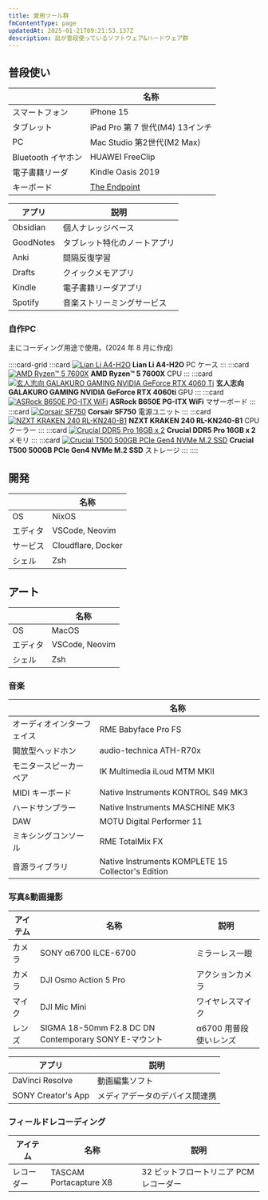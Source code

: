 ```yaml
---
title: 愛用ツール群
fmContentType: page
updatedAt: 2025-01-21T09:21:53.137Z
description: 凪が普段使っているソフトウェア&ハードウェア群
---
```


## 普段使い

| | 名称 |
| --- | --- |
| スマートフォン | iPhone 15 |
| タブレット | iPad Pro 第 7 世代(M4) 13インチ |
| PC | Mac Studio 第2世代(M2 Max) |
| Bluetooth イヤホン | HUAWEI FreeClip |
| 電子書籍リーダ | Kindle Oasis 2019 |
| キーボード | [The Endpoint](https://younagi.dev/ja/blog/split-keyboard-the-endpoint-build/) |

| アプリ | 説明 |
| --- | --- |
| Obsidian | 個人ナレッジベース |
| GoodNotes | タブレット特化のノートアプリ |
| Anki | 間隔反復学習 |
| Drafts | クイックメモアプリ |
| Kindle | 電子書籍リーダアプリ |
| Spotify | 音楽ストリーミングサービス |

### 自作PC

主にコーディング用途で使用。(2024 年 8 月に作成)

::::card-grid
:::card
[![ Lian Li A4-H2O ](../../../assets/images/lian-li-a4-h2o.webp)](https://lian-li.com/ja/product/a4h2o/?cn-reloaded=1)
**Lian Li A4-H2O**
PC ケース
:::
:::card
[![AMD Ryzen™ 5 7600X](../../../assets/images/amd-ryzen-5-7600x.webp)](https://www.amd.com/ja/products/processors/desktops/ryzen/7000-series/amd-ryzen-5-7600x.html)
**AMD Ryzen™ 5 7600X**
CPU
:::
:::card
[![玄人志向 GALAKURO GAMING NVIDIA GeForce RTX 4060 Ti](../../../assets/images/garakuro-geforce-rtx-4060ti.webp)](https://www.kuroutoshikou.com/product/detail/gg-rtx4060ti-e8gb-oc-df.html)
**玄人志向 GALAKURO GAMING NVIDIA GeForce RTX 4060ti**
GPU
:::
:::card
[![ ASRock B650E PG-ITX WiFi ](../../../assets/images/asrock-b650e-pg-itx-wifi.webp)](https://pg.asrock.com/mb/AMD/B650E%20PG-ITX%20WiFi/index.jp.asp)
**ASRock B650E PG-ITX WiFi**
マザーボード
:::
:::card
[![ Corsair SF750 ](../../../assets/images/corsair-sf750.avif)](https://www.corsair.com/jp/ja/p/psu/cp-9020186-jp/sf-series-sf750-750-watt-80-plus-platinum-certified-high-performance-sfx-psu-jp-cp-9020186-jp)
**Corsair SF750**
電源ユニット
:::
:::card
[![ NZXT KRAKEN 240 RL-KN240-B1 ](../../../assets/images/nzxt-kraken-240-black.avif)](https://nzxt.com/ja-JP/product/kraken-240?srsltid=AfmBOopWj0u4VDZ-WDFUF2_38M1i4Y2lJg-uSpQWCu26ZnBwNo-pvUx3)
**NZXT KRAKEN 240 RL-KN240-B1**
CPU クーラー
:::
:::card
[![ Crucial DDR5 Pro 16GB x 2](../../../assets/images/crucial-ddr5-pro.webp)](https://www.crucial.com/memory/ddr5/cp2k16g56c46u5)
**Crucial DDR5 Pro 16GB x 2**
メモリ
:::
:::card
[![ Crucial T500 500GB PCIe Gen4 NVMe M.2 SSD](../../../assets/images/crucial-t500-ssd.webp)](https://www.crucial.jp/ssd/t500/ct500t500ssd8/)
**Crucial T500 500GB PCIe Gen4 NVMe M.2 SSD**
ストレージ
:::
::::

## 開発

|  | 名称 |
| --- | --- |
| OS | NixOS |
| エディタ | VSCode, Neovim |
| サービス | Cloudflare, Docker |
| シェル | Zsh |

## アート

|  | 名称 |
| --- | --- |
| OS | MacOS |
| エディタ | VSCode, Neovim |
| シェル | Zsh |

### 音楽

| | 名称 |
| --- | --- |
| オーディオインターフェイス | RME Babyface Pro FS |
| 開放型ヘッドホン | audio-technica ATH-R70x |
| モニタースピーカーペア | IK Multimedia iLoud MTM MKII |
| MIDI キーボード | Native Instruments KONTROL S49 MK3 |
| ハードサンプラー | Native Instruments MASCHINE MK3 |
| DAW | MOTU Digital Performer 11 |
| ミキシングコンソール | RME TotalMix FX |
| 音源ライブラリ | Native Instruments KOMPLETE 15 Collector's Edition |

### 写真&動画撮影

| アイテム | 名称 | 説明 |
| --- | --- | --- |
| カメラ | SONY α6700 ILCE-6700 | ミラーレス一眼 |
| カメラ | DJI Osmo Action 5 Pro | アクションカメラ |
| マイク | DJI Mic Mini | ワイヤレスマイク |
| レンズ | SIGMA 18-50mm F2.8 DC DN Contemporary SONY E-マウント | α6700 用普段使いレンズ |

| アプリ | 説明 |
| --- | --- |
| DaVinci Resolve | 動画編集ソフト |
| SONY Creator's App | メディアデータのデバイス間連携 |

### フィールドレコーディング

| アイテム | 名称 | 説明 |
| --- | --- | --- |
| レコーダー | TASCAM Portacapture X8 | 32 ビットフロートリニア PCM レコーダー |
